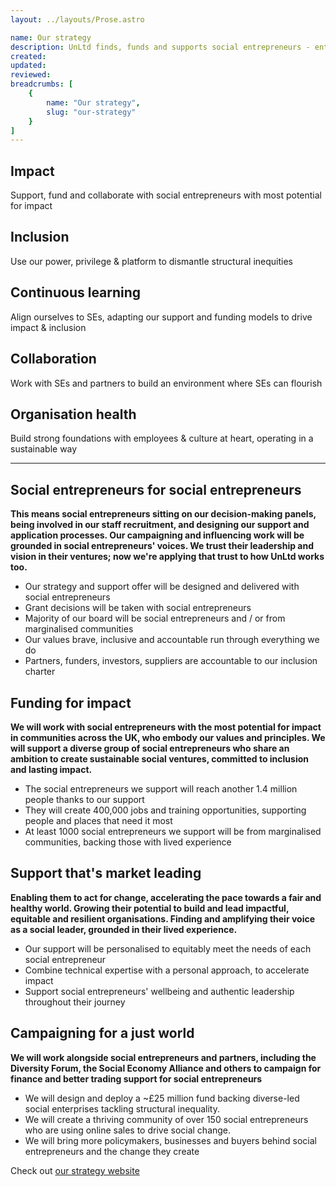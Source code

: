 ```yaml
---
layout: ../layouts/Prose.astro

name: Our strategy
description: UnLtd finds, funds and supports social entrepreneurs - enterprising people with solutions that change our society for the better. We were formed in 2002 by seven organisations who believed that social entrepreneurs had a much bigger contribution to make to our economy and society. We were among the first to back individuals with their own ideas to create social good
created: 
updated: 
reviewed: 
breadcrumbs: [
    {
        name: "Our strategy",
        slug: "our-strategy"
    }
]
---
```


## Impact 
Support, fund and collaborate with social entrepreneurs with most potential for impact 

## Inclusion
Use our power, privilege & platform to dismantle structural inequities
 
## Continuous learning 
Align ourselves to SEs, adapting our support and funding models to drive impact & inclusion

## Collaboration
Work with SEs and partners to build an environment where SEs can flourish

## Organisation health
Build strong foundations with employees & culture at heart, operating in a sustainable way 



---

## Social entrepreneurs for social entrepreneurs
**This means social entrepreneurs sitting on our decision-making panels, being involved in our staff recruitment, and designing our support and application processes. Our campaigning and influencing work will be grounded in social entrepreneurs' voices.
We trust their leadership and vision in their ventures; now we're applying that trust to how UnLtd works too.**

- Our strategy and support offer will be designed and delivered with social entrepreneurs
- Grant decisions will be taken with social entrepreneurs
- Majority of our board will be social entrepreneurs and / or from marginalised communities
- Our values brave, inclusive and accountable run through everything we do
- Partners, funders, investors, suppliers are accountable to our inclusion charter

## Funding for impact

**We will work with social entrepreneurs with the most potential for impact in communities across the UK, who embody our values and principles. We will support a diverse group of social entrepreneurs who share an ambition to create sustainable social ventures, committed to inclusion and lasting impact.**

- The social entrepreneurs we support will reach another 1.4 million people thanks to our support
- They will create 400,000 jobs and training opportunities, supporting people and places that need it most
- At least 1000 social entrepreneurs we support will be from marginalised communities, backing those with lived experience

## Support that's market leading
**Enabling them to act for change, accelerating the pace towards a fair and healthy world. Growing their potential to build and lead impactful, equitable and resilient organisations. Finding and amplifying their voice as a social leader, grounded in their lived experience.**

- Our support will be personalised to equitably meet the needs of each social entrepreneur
- Combine technical expertise with a personal approach, to accelerate impact
- Support social entrepreneurs' wellbeing and authentic leadership throughout their journey

## Campaigning for a just world

**We will work alongside social entrepreneurs and partners, including the Diversity Forum, the Social Economy Alliance and others to campaign for finance and better trading support for social entrepreneurs**

- We will design and deploy a ~£25 million fund backing diverse-led social enterprises tackling structural inequality.
- We will create a thriving community of over 150 social entrepreneurs who are using online sales to drive social change.
- We will bring more policymakers, businesses and buyers behind social entrepreneurs and the change they create



Check out [our strategy website](https://breakingdownbarriers.unltd.org.uk/)